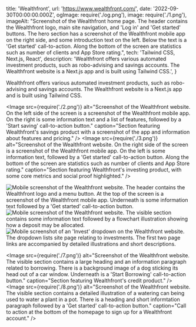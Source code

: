   title: 'Wealthfront',
  url: 'https://www.wealthfront.com/',
  date: '2022-09-30T00:00:00.000Z',
  ogImage: require('./og.png'),
  image: require('./1.png'),
  imageAlt: "Screenshot of the Wealthfront home page. The header contains the Wealthfront logo, main site navigation, and 'Log in' and 'Get started' buttons. The hero section has a screenshot of the Wealthfront mobile app on the right side, and some introduction text on the left. Below the text is a 'Get started' call-to-action. Along the bottom of the screen are statistics such as number of clients and App Store rating.",
  tech: 'Tailwind CSS, Next.js, React',
  description: 'Wealthfront offers various automated investment products, such as robo-advising and savings accounts. The Wealthfront website is a Next.js app and is built using Tailwind CSS.',
}

<Intro title="Automated investing for hundreds of thousands of clients.">

Wealthfront offers various automated investment products, such as robo-advising and savings accounts. The Wealthfront website is a Next.js app and is built using Tailwind CSS.

</Intro>

<Image src={require('./2.png')} alt="Screenshot of the Wealthfront website. On the left side of the screen is a screenshot of the Wealthfront mobile app. On the right is some information text and a list of features, followed by a 'Start saving' call-to-action button." caption="Section featuring Wealthfront's savings product with a screenshot of the app and information about features and pricing." />
<Image src={require('./3.png')} alt="Screenshot of the Wealthfront website. On the right side of the screen is a screenshot of the Wealthfront mobile app. On the left is some information text, followed by a 'Get started' call-to-action button. Along the bottom of the screen are statistics such as number of clients and App Store rating." caption="Section featuring Wealthfront's investing product, with some core metrics and social proof highlighted." />

<Mobile caption="The Wealthfront website experience on mobile devices, including what the site menu looks like.">
  <Image src={require('./4.png')} alt="Mobile screenshot of the Wealthfront website. The header contains the Wealthfront logo and a menu button. At the top of the screen is a screenshot of the Wealthfront mobile app. Underneath is some information text followed by a 'Get started' call-to-action button." />
  <Image src={require('./5.png')} alt="Mobile screenshot of the Wealthfront website. The visible section contains some information text followed by a flowchart illustration showing how a deposit may be allocated." />
  <Image src={require('./6.png')} alt="Mobile screenshot of an 'Invest' dropdown on the Wealthfront website. The dropdown lists site page relating to investments. The first two page links are accompanied by detailed illustrations and short descriptions." />
</Mobile>

<Image src={require('./7.png')} alt="Screenshot of the Wealthfront website. The visible section contains a large heading and an information paragraph related to borrowing. There is a background image of a dog sticking its head out of a car window. Underneath is a 'Start Borrowing' call-to-action button." caption="Section featuring Wealthfront's credit product." />
<Image src={require('./8.png')} alt="Screenshot of the Wealthfront website. The visible section contains a detailed illustration of a watering can being used to water a plant in a pot. There is a heading and short informtation paragraph followed by a 'Get started' call-to-action button." caption="Call to action at the bottom of the homepage to sign up for a Wealthfront account." />
